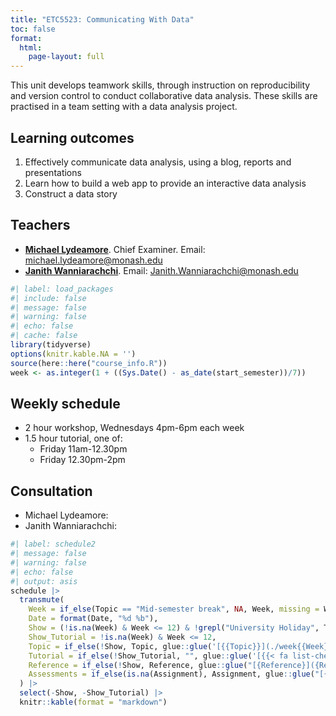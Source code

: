 ```yaml
---
title: "ETC5523: Communicating With Data"
toc: false
format:
  html:
    page-layout: full
---
```


This unit develops teamwork skills, through instruction on reproducibility and version control to conduct collaborative data analysis. These skills are practised in a team setting with a data analysis project.

## Learning outcomes

1. Effectively communicate data analysis, using a blog, reports and presentations
2. Learn how to build a web app to provide an interactive data analysis
3. Construct a data story

## Teachers

* [**Michael Lydeamore**](https://www.michaellydeamore.com). Chief Examiner. Email: [michael.lydeamore@monash.edu](mailto:michael.lydeamore@monash.edu)
* [**Janith Wanniarachchi**](https://janithwanni.netlify.app/). Email: [Janith.Wanniarachchi@monash.edu](mailto:Janith.Wanniarachchi@monash.edu)

```r
#| label: load_packages
#| include: false
#| message: false
#| warning: false
#| echo: false
#| cache: false
library(tidyverse)
options(knitr.kable.NA = '')
source(here::here("course_info.R"))
week <- as.integer(1 + ((Sys.Date() - as_date(start_semester))/7))
```

## Weekly schedule

* 2 hour workshop, Wednesdays 4pm-6pm each week
* 1.5 hour tutorial, one of:
  * Friday 11am-12.30pm
  * Friday 12.30pm-2pm

## Consultation

* Michael Lydeamore:
* Janith Wanniarachchi:

```r
#| label: schedule2
#| message: false
#| warning: false
#| echo: false
#| output: asis
schedule |>
  transmute(
    Week = if_else(Topic == "Mid-semester break", NA, Week, missing = Week),
    Date = format(Date, "%d %b"),
    Show = (!is.na(Week) & Week <= 12) & !grepl("University Holiday", Topic),
    Show_Tutorial = !is.na(Week) & Week <= 12,
    Topic = if_else(!Show, Topic, glue::glue('[{{Topic}}](./week{{Week}}/index.html){target="_blank"}', .open="{{", .close="}}")),
    Tutorial = if_else(!Show_Tutorial, "", glue::glue('[{{< fa list-check >}}](./week{{{Week}}}/tutorial/index.html){target="_blank"}', .open="{{{", .close="}}}")),
    Reference = if_else(!Show, Reference, glue::glue("[{Reference}]({Reference_URL})")),
    Assessments = if_else(is.na(Assignment), Assignment, glue::glue("[{Assignment}]({File})"))
  ) |>
  select(-Show, -Show_Tutorial) |>
  knitr::kable(format = "markdown")
```